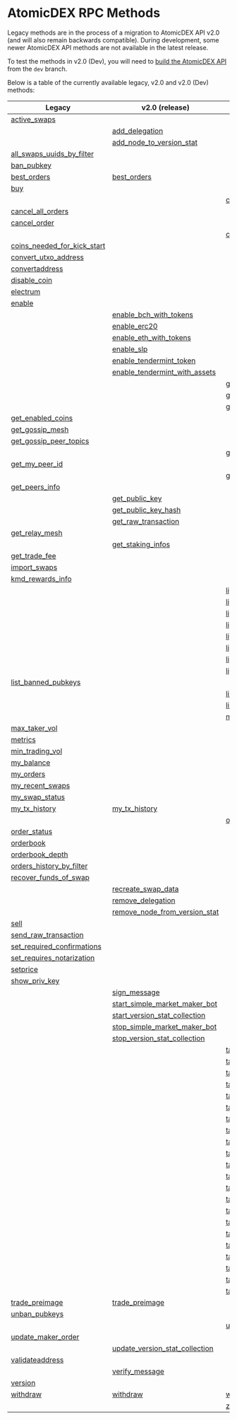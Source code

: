 
# AtomicDEX RPC Methods

Legacy methods are in the process of a migration to AtomicDEX API v2.0 (and will also remain backwards compatible).
During development, some newer AtomicDEX API methods are not available in the latest release.

To test the methods in v2.0 (Dev), you will need to [build the AtomicDEX API](../atomicdex/setup/) from the `dev` branch.

Below is a table of the currently available legacy, v2.0 and v2.0 (Dev) methods:

| Legacy                                                                                                       | v2.0 (release)                                                                                               | v2.0 (dev)                                                                                                   |
| ------------------------------------------------------------------------------------------------------------ | ------------------------------------------------------------------------------------------------------------ | ------------------------------------------------------------------------------------------------------------ |
|                       [active_swaps](/atomicdex/api/legacy/active_swaps#active_swaps)                        |                                                                                                              |                                                                                                              |
|                                                                                                              |                      [add_delegation](/atomicdex/api/v20/add_delegation#add_delegation)                      |                                                                                                              |
|                                                                                                              |       [add_node_to_version_stat](/atomicdex/api/v20/add_node_to_version_stat#add_node_to_version_stat)       |                                                                                                              |
|    [all_swaps_uuids_by_filter](/atomicdex/api/legacy/all_swaps_uuids_by_filter#all_swaps_uuids_by_filter)    |                                                                                                              |                                                                                                              |
|                          [ban_pubkey](/atomicdex/api/legacy/ban_pubkey#ban_pubkey)                           |                                                                                                              |                                                                                                              |
|                         [best_orders](/atomicdex/api/legacy/best_orders#best_orders)                         |                          [best_orders](/atomicdex/api/v20/best_orders#best_orders)                           |                                                                                                              |
|                                     [buy](/atomicdex/api/legacy/buy#buy)                                     |                                                                                                              |                                                                                                              |
|                                                                                                              |                                                                                                              |           [can_get_new_address](/atomicdex/api/v20-dev/hd_address_management#can_get_new_address)            |
|                [cancel_all_orders](/atomicdex/api/legacy/cancel_all_orders#cancel_all_orders)                |                                                                                                              |                                                                                                              |
|                       [cancel_order](/atomicdex/api/legacy/cancel_order#cancel_order)                        |                                                                                                              |                                                                                                              |
|                                                                                                              |                                                                                                              |                   [close_channel](/atomicdex/api/v20-dev/lightning/channels#close_channel)                   |
| [coins_needed_for_kick_start](/atomicdex/api/legacy/coins_needed_for_kick_start#coins_needed_for_kick_start) |                                                                                                              |                                                                                                              |
|           [convert_utxo_address](/atomicdex/api/legacy/convert_utxo_address#convert_utxo_address)            |                                                                                                              |                                                                                                              |
|                    [convertaddress](/atomicdex/api/legacy/convertaddress#convertaddress)                     |                                                                                                              |                                                                                                              |
|                       [disable_coin](/atomicdex/api/legacy/disable_coin#disable_coin)                        |                                                                                                              |                                                                                                              |
|                          [electrum](/atomicdex/api/legacy/coin_activation#electrum)                          |                                                                                                              |                                                                                                              |
|                            [enable](/atomicdex/api/legacy/coin_activation#enable)                            |                                                                                                              |                                                                                                              |
|                                                                                                              |          [enable_bch_with_tokens](/atomicdex/api/v20/enable_bch_with_tokens#enable_bch_with_tokens)          |                                                                                                              |
|                                                                                                              |                         [enable_erc20](/atomicdex/api/v20/enable_erc20#enable_erc20)                         |                                                                                                              |
|                                                                                                              |          [enable_eth_with_tokens](/atomicdex/api/v20/enable_eth_with_tokens#enable_eth_with_tokens)          |                                                                                                              |
|                                                                                                              |                            [enable_slp](/atomicdex/api/v20/enable_slp#enable_slp)                            |                                                                                                              |
|                                                                                                              |        [enable_tendermint_token](/atomicdex/api/v20/enable_tendermint_token#enable_tendermint_token)         |                                                                                                              |
|                                                                                                              | [enable_tendermint_with_assets](/atomicdex/api/v20/enable_tendermint_with_assets#enable_tendermint_with_assets) |                                                                                                              |
|                                                                                                              |                                                                                                              |             [get_channel_details](/atomicdex/api/v20-dev/lightning/channels#get_channel_details)             |
|                                                                                                              |                                                                                                              |          [get_claimable_balances](/atomicdex/api/v20-dev/lightning/channels#get_claimable_balances)          |
|                                                                                                              |                                                                                                              |                  [get_current_mtp](/atomicdex/api/v20-dev/get_current_mtp#get_current_mtp)                   |
|                [get_enabled_coins](/atomicdex/api/legacy/get_enabled_coins#get_enabled_coins)                |                                                                                                              |                                                                                                              |
|                   [get_gossip_mesh](/atomicdex/api/legacy/get_gossip_mesh#get_gossip_mesh)                   |                                                                                                              |                                                                                                              |
|        [get_gossip_peer_topics](/atomicdex/api/legacy/get_gossip_peer_topics#get_gossip_peer_topics)         |                                                                                                              |                                                                                                              |
|                                                                                                              |                                                                                                              |               [get_locked_amount](/atomicdex/api/v20-dev/get_locked_amount#get_locked_amount)                |
|                [get_my_peer_id](/atomicdex/api/legacy/get_gossip_topic_peers#get_my_peer_id)                 |                                                                                                              |                                                                                                              |
|                                                                                                              |                                                                                                              |               [get_new_address](/atomicdex/api/v20-dev/hd_address_management#get_new_address)                |
|                    [get_peers_info](/atomicdex/api/legacy/get_peers_info#get_peers_info)                     |                                                                                                              |                                                                                                              |
|                                                                                                              |                      [get_public_key](/atomicdex/api/v20/get_public_key#get_public_key)                      |                                                                                                              |
|                                                                                                              |              [get_public_key_hash](/atomicdex/api/v20/get_public_key_hash#get_public_key_hash)               |                                                                                                              |
|                                                                                                              |              [get_raw_transaction](/atomicdex/api/v20/get_raw_transaction#get_raw_transaction)               |                                                                                                              |
|                    [get_relay_mesh](/atomicdex/api/legacy/get_relay_mesh#get_relay_mesh)                     |                                                                                                              |                                                                                                              |
|                                                                                                              |                 [get_staking_infos](/atomicdex/api/v20/get_staking_infos#get_staking_infos)                  |                                                                                                              |
|                      [get_trade_fee](/atomicdex/api/legacy/get_trade_fee#get_trade_fee)                      |                                                                                                              |                                                                                                              |
|                       [import_swaps](/atomicdex/api/legacy/import_swaps#import_swaps)                        |                                                                                                              |                                                                                                              |
|                 [kmd_rewards_info](/atomicdex/api/legacy/kmd_rewards_info#kmd_rewards_info)                  |                                                                                                              |                                                                                                              |
|                                                                                                              |                                                                                                              | [lightning::nodes::add_trusted_node](/atomicdex/api/v20-dev/lightning/nodes#lightning::nodes::add_trusted_node) |
|                                                                                                              |                                                                                                              | [lightning::nodes::connect_to_node](/atomicdex/api/v20-dev/lightning/nodes#lightning::nodes::connect_to_node) |
|                                                                                                              |                                                                                                              | [lightning::nodes::list_trusted_nodes](/atomicdex/api/v20-dev/lightning/nodes#lightning::nodes::list_trusted_nodes) |
|                                                                                                              |                                                                                                              | [lightning::nodes::remove_trusted_node](/atomicdex/api/v20-dev/lightning/nodes#lightning::nodes::remove_trusted_node) |
|                                                                                                              |                                                                                                              | [lightning::payments::generate_invoice](/atomicdex/api/v20-dev/lightning/payments#lightning::payments::generate_invoice) |
|                                                                                                              |                                                                                                              | [lightning::payments::get_payment_details](/atomicdex/api/v20-dev/lightning/payments#lightning::payments::get_payment_details) |
|                                                                                                              |                                                                                                              | [lightning::payments::list_payments_by_filter](/atomicdex/api/v20-dev/lightning/payments#lightning::payments::list_payments_by_filter) |
|                                                                                                              |                                                                                                              | [lightning::payments::send_payment](/atomicdex/api/v20-dev/lightning/payments#lightning::payments::send_payment) |
|             [list_banned_pubkeys](/atomicdex/api/legacy/list_banned_pubkeys#list_banned_pubkeys)             |                                                                                                              |                                                                                                              |
|                                                                                                              |                                                                                                              |  [list_closed_channels_by_filter](/atomicdex/api/v20-dev/lightning/channels#list_closed_channels_by_filter)  |
|                                                                                                              |                                                                                                              |    [list_open_channels_by_filter](/atomicdex/api/v20-dev/lightning/channels#list_open_channels_by_filter)    |
|                                                                                                              |                                                                                                              |                     [max_maker_vol](/atomicdex/api/v20-dev/max_maker_vol#max_maker_vol)                      |
|                      [max_taker_vol](/atomicdex/api/legacy/max_taker_vol#max_taker_vol)                      |                                                                                                              |                                                                                                              |
|                               [metrics](/atomicdex/api/legacy/metrics#metrics)                               |                                                                                                              |                                                                                                              |
|                   [min_trading_vol](/atomicdex/api/legacy/min_trading_vol#min_trading_vol)                   |                                                                                                              |                                                                                                              |
|                          [my_balance](/atomicdex/api/legacy/my_balance#my_balance)                           |                                                                                                              |                                                                                                              |
|                            [my_orders](/atomicdex/api/legacy/my_orders#my_orders)                            |                                                                                                              |                                                                                                              |
|                   [my_recent_swaps](/atomicdex/api/legacy/my_recent_swaps#my_recent_swaps)                   |                                                                                                              |                                                                                                              |
|                    [my_swap_status](/atomicdex/api/legacy/my_swap_status#my_swap_status)                     |                                                                                                              |                                                                                                              |
|                      [my_tx_history](/atomicdex/api/legacy/my_tx_history#my_tx_history)                      |                       [my_tx_history](/atomicdex/api/v20/my_tx_history#my_tx_history)                        |                                                                                                              |
|                                                                                                              |                                                                                                              |                    [open_channel](/atomicdex/api/v20-dev/lightning/channels#open_channel)                    |
|                       [order_status](/atomicdex/api/legacy/order_status#order_status)                        |                                                                                                              |                                                                                                              |
|                            [orderbook](/atomicdex/api/legacy/orderbook#orderbook)                            |                                                                                                              |                                                                                                              |
|                   [orderbook_depth](/atomicdex/api/legacy/orderbook_depth#orderbook_depth)                   |                                                                                                              |                                                                                                              |
|     [orders_history_by_filter](/atomicdex/api/legacy/orders_history_by_filter#orders_history_by_filter)      |                                                                                                              |                                                                                                              |
|          [recover_funds_of_swap](/atomicdex/api/legacy/recover_funds_of_swap#recover_funds_of_swap)          |                                                                                                              |                                                                                                              |
|                                                                                                              |                [recreate_swap_data](/atomicdex/api/v20/recreate_swap_data#recreate_swap_data)                |                                                                                                              |
|                                                                                                              |                 [remove_delegation](/atomicdex/api/v20/remove_delegation#remove_delegation)                  |                                                                                                              |
|                                                                                                              | [remove_node_from_version_stat](/atomicdex/api/v20/remove_node_from_version_stat#remove_node_from_version_stat) |                                                                                                              |
|                                   [sell](/atomicdex/api/legacy/sell#sell)                                    |                                                                                                              |                                                                                                              |
|           [send_raw_transaction](/atomicdex/api/legacy/send_raw_transaction#send_raw_transaction)            |                                                                                                              |                                                                                                              |
|  [set_required_confirmations](/atomicdex/api/legacy/set_required_confirmations#set_required_confirmations)   |                                                                                                              |                                                                                                              |
|    [set_requires_notarization](/atomicdex/api/legacy/set_requires_notarization#set_requires_notarization)    |                                                                                                              |                                                                                                              |
|                             [setprice](/atomicdex/api/legacy/setprice#setprice)                              |                                                                                                              |                                                                                                              |
|                      [show_priv_key](/atomicdex/api/legacy/show_priv_key#show_priv_key)                      |                                                                                                              |                                                                                                              |
|                                                                                                              |                       [sign_message](/atomicdex/api/v20/message_signing#sign_message)                        |                                                                                                              |
|                                                                                                              | [start_simple_market_maker_bot](/atomicdex/api/v20/start_simple_market_maker_bot#start_simple_market_maker_bot) |                                                                                                              |
|                                                                                                              | [start_version_stat_collection](/atomicdex/api/v20/start_version_stat_collection#start_version_stat_collection) |                                                                                                              |
|                                                                                                              | [stop_simple_market_maker_bot](/atomicdex/api/v20/stop_simple_market_maker_bot#stop_simple_market_maker_bot) |                                                                                                              |
|                                                                                                              | [stop_version_stat_collection](/atomicdex/api/v20/stop_version_stat_collection#stop_version_stat_collection) |                                                                                                              |
|                                                                                                              |                                                                                                              | [task::account_balance::cancel](/atomicdex/api/v20-dev/account_balance_tasks#task::account_balance::cancel)  |
|                                                                                                              |                                                                                                              |   [task::account_balance::init](/atomicdex/api/v20-dev/account_balance_tasks#task::account_balance::init)    |
|                                                                                                              |                                                                                                              | [task::account_balance::status](/atomicdex/api/v20-dev/account_balance_tasks#task::account_balance::status)  |
|                                                                                                              |                                                                                                              | [task::enable_lightning::cancel](/atomicdex/api/v20-dev/lightning/activation#task::enable_lightning::cancel) |
|                                                                                                              |                                                                                                              |   [task::enable_lightning::init](/atomicdex/api/v20-dev/lightning/activation#task::enable_lightning::init)   |
|                                                                                                              |                                                                                                              | [task::enable_lightning::status](/atomicdex/api/v20-dev/lightning/activation#task::enable_lightning::status) |
|                                                                                                              |                                                                                                              |       [task::enable_qtum::init](/atomicdex/api/v20-dev/coin_activation_tasks#task::enable_qtum::init)        |
|                                                                                                              |                                                                                                              |     [task::enable_qtum::status](/atomicdex/api/v20-dev/coin_activation_tasks#task::enable_qtum::status)      |
|                                                                                                              |                                                                                                              | [task::enable_qtum::user_action](/atomicdex/api/v20-dev/coin_activation_tasks#task::enable_qtum::user_action) |
|                                                                                                              |                                                                                                              |       [task::enable_utxo::init](/atomicdex/api/v20-dev/coin_activation_tasks#task::enable_utxo::init)        |
|                                                                                                              |                                                                                                              |     [task::enable_utxo::status](/atomicdex/api/v20-dev/coin_activation_tasks#task::enable_utxo::status)      |
|                                                                                                              |                                                                                                              | [task::enable_utxo::user_action](/atomicdex/api/v20-dev/coin_activation_tasks#task::enable_utxo::user_action) |
|                                                                                                              |                                                                                                              |        [task::enable_z_coin::cancel](/atomicdex/api/v20-dev/zhtlc_coins#task::enable_z_coin::cancel)         |
|                                                                                                              |                                                                                                              |          [task::enable_z_coin::init](/atomicdex/api/v20-dev/zhtlc_coins#task::enable_z_coin::init)           |
|                                                                                                              |                                                                                                              |        [task::enable_z_coin::status](/atomicdex/api/v20-dev/zhtlc_coins#task::enable_z_coin::status)         |
|                                                                                                              |                                                                                                              |     [task::init_trezor::cancel](/atomicdex/api/v20-dev/trezor_initialisation#task::init_trezor::cancel)      |
|                                                                                                              |                                                                                                              |       [task::init_trezor::init](/atomicdex/api/v20-dev/trezor_initialisation#task::init_trezor::init)        |
|                                                                                                              |                                                                                                              |     [task::init_trezor::status](/atomicdex/api/v20-dev/trezor_initialisation#task::init_trezor::status)      |
|                                                                                                              |                                                                                                              | [task::init_trezor::user_action](/atomicdex/api/v20-dev/trezor_initialisation#task::init_trezor::user_action) |
|                                                                                                              |                                                                                                              |            [task::withdraw::cancel](/atomicdex/api/v20-dev/withdraw_tasks#task::withdraw::cancel)            |
|                                                                                                              |                                                                                                              |              [task::withdraw::init](/atomicdex/api/v20-dev/withdraw_tasks#task::withdraw::init)              |
|                                                                                                              |                                                                                                              |            [task::withdraw::status](/atomicdex/api/v20-dev/withdraw_tasks#task::withdraw::status)            |
|                    [trade_preimage](/atomicdex/api/legacy/trade_preimage#trade_preimage)                     |                      [trade_preimage](/atomicdex/api/v20/trade_preimage#trade_preimage)                      |                                                                                                              |
|                      [unban_pubkeys](/atomicdex/api/legacy/unban_pubkeys#unban_pubkeys)                      |                                                                                                              |                                                                                                              |
|                                                                                                              |                                                                                                              |                  [update_channel](/atomicdex/api/v20-dev/lightning/channels#update_channel)                  |
|              [update_maker_order](/atomicdex/api/legacy/update_maker_order#update_maker_order)               |                                                                                                              |                                                                                                              |
|                                                                                                              | [update_version_stat_collection](/atomicdex/api/v20/update_version_stat_collection#update_version_stat_collection) |                                                                                                              |
|                   [validateaddress](/atomicdex/api/legacy/validateaddress#validateaddress)                   |                                                                                                              |                                                                                                              |
|                                                                                                              |                     [verify_message](/atomicdex/api/v20/message_signing#verify_message)                      |                                                                                                              |
|                               [version](/atomicdex/api/legacy/version#version)                               |                                                                                                              |                                                                                                              |
|                             [withdraw](/atomicdex/api/legacy/withdraw#withdraw)                              |                               [withdraw](/atomicdex/api/v20/withdraw#withdraw)                               |                                 [withdraw](/atomicdex/api/v20-dev#withdraw)                                  |
|                                                                                                              |                                                                                                              |                  [z_coin_tx_history](/atomicdex/api/v20-dev/zhtlc_coins#z_coin_tx_history)                   |
